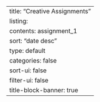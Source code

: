 ---
title: "Creative Assignments"
listing:
  contents: assignment_1
  sort: "date desc"
  type: default
  categories: false
  sort-ui: false
  filter-ui: false
title-block-banner: true
---